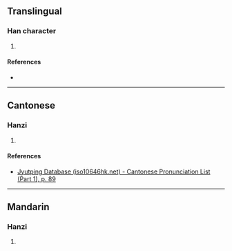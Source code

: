 {{character info/new}}
==Translingual==

===Han character===
{{Han char|rn=32|rad=土|as=12|sn=15|four=|canj=GMBI|ids=⿰土雲}}

# {{defn|Han|sort=土12}}

====References====
* {{Han ref|kx=0239.241|dkj=05501|dj=0479.170|hdz=10486.160|uh=58B5|ud=22709}}

----

==Cantonese==

===Hanzi===
{{yue-hanzi|jyut=[[taam4]]|y=taam4}}

# {{defn|lang=yue|sort=土12}}

====References====
* [http://www.iso10646hk.net/jp/document/download.jsp Jyutping Database (iso10646hk.net) - Cantonese Pronunciation List (Part 1), p. 89]

----

==Mandarin==

===Hanzi===
{{cmn-hanzi|pin=[[tán]] ([[tan2]])|wg=t'an<sup>2</sup>}}

# {{defn|lang=cmn|sort=土12}}